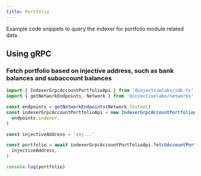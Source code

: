 ```yaml
---
title: Portfolio
---
```


Example code snippets to query the indexer for portfolio module related data.

## Using gRPC

### Fetch portfolio based on injective address, such as bank balances and subaccount balances

```ts lines highlight={1}
import { IndexerGrpcAccountPortfolioApi } from '@injectivelabs/sdk-ts'
import { getNetworkEndpoints, Network } from '@injectivelabs/networks'

const endpoints = getNetworkEndpoints(Network.Testnet)
const indexerGrpcAccountPortfolioApi = new IndexerGrpcAccountPortfolioApi(
  endpoints.indexer,
)

const injectiveAddress = 'inj...'

const portfolio = await indexerGrpcAccountPortfolioApi.fetchAccountPortfolioBalances(
  injectiveAddress,
)

console.log(portfolio)
```
